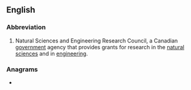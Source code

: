==English==
{{wikipedia}}

===Abbreviation===
{{rfc-header|Abbreviation}}
{{head|en|abbreviation}}

# {{lb|en|Canada}} Natural Sciences and Engineering Research Council, a Canadian [[government]] agency that provides grants for research in the [[natural science]]s and in [[engineering]].

===Anagrams===
* {{anagrams|en|a=cenrs|NERSC|scern}}